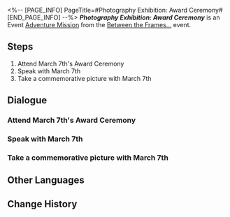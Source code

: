 <%-- [PAGE_INFO]
PageTitle=#Photography Exhibition: Award Ceremony#
[END_PAGE_INFO] --%>
{{Stub|Dialogue.}}
{{Mission Infobox
|id            = 8027208
|title         = 
|image         = <!--Mission Photography Exhibition Award Ceremony.png-->
|type          = Adventure
|event_name    = Between the Frames...
|chapter       = 
|requirements  = {{subst:void|<!--Unknown: {"Type":"Manual"}-->}}
|summary       = <!--official mission summary from Fate's Atlas-->
|characters    = Dan Heng; Himeko; March 7th; Mr. Reca; Trailblazer; Welt
|startLocation = [[Penacony]] - [[Penacony Paperfold University College]]
|world         = Penacony
|area          = Penacony Paperfold University College
|prev          = 
|next          = Photography Exhibition: Photo for Memory
|rewards       = Tracks of Destiny*1; Stellar Jade*80; Refined Aether*2; Credit*30,000
}}
'''''Photography Exhibition: Award Ceremony''''' is an Event [[Adventure Mission]] from the [[Between the Frames...]] event.

==Steps==
# Attend March 7th's Award Ceremony
# Speak with March 7th
# Take a commemorative picture with March 7th

<!--
==Gameplay Notes==

--><!--
==Trial Character==

-->
==Dialogue==
{{Stub Dialogue}}
===Attend March 7th's Award Ceremony{{subst:void|<!--802720801-->}}===
{{Mission Description|type=adventure|location=Penacony Paperfold University College|The award ceremony for the Photography Exhibition is about to begin. Will March 7th be able to win a prize? Go and witness this exciting moment!}}
{{Dialogue Start}}
:{{tx}}
{{Dialogue End}}

===Speak with March 7th{{subst:void|<!--802720802-->}}===
{{Mission Description|type=adventure|location=Penacony Paperfold University College|update|As the award ceremony enters its conclusion, March 7th finally has time to rest. Chat with her.}}
{{Dialogue Start}}
:{{tx}}
{{Dialogue End}}

===Take a commemorative picture with March 7th{{subst:void|<!--802720803-->}}===
{{Mission Description|type=adventure|location=Penacony Paperfold University College|update|March 7th wants to share the joy of winning with her friends. Take group photos as a keepsake for the friends she has invited.}}
{{Dialogue Start}}
:{{tx}}
{{Dialogue End}}

==Other Languages==
{{Other Languages
|en   = Photography Exhibition: Award Ceremony
|zhs  = 摄影展览•颁奖典礼
|zht  = 攝影展覽•頒獎典禮
|ja   = フォトコンテスト・授賞式
|ko   = 사진 콘테스트•시상식
|es   = Exposición de fotografía: ceremonia de entrega de premios
|fr   = Exposition photo&nbsp;: Cérémonie de remise des prix
|ru   = Выставка фотографий: Церемония награждения
|th   = นิทรรศการภาพถ่าย: พิธีประกาศรางวัล
|vi   = Triển Lãm Nhiếp Ảnh-Lễ Trao Giải
|de   = Fotoausstellung: Preisverleihung
|id   = Pameran Fotografi: Upacara Penghargaan
|pt   = Exibição de Fotografia: Cerimônia de Premiação
}}

==Change History==
{{Change History|2.7}}
